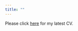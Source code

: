 ```yaml
---
title: ""
---
```


Please click [here](https://docs.google.com/document/d/1H4Ryc1tBbCGOPwJM4rZRqhcW7yITmJDc/edit) for my latest CV.
